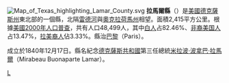 {{Otheruses|拉马尔县|subject=美國德克薩斯州的一個縣|other=同名的縣}}
[[File:Map_of_Texas_highlighting_Lamar_County.svg|right]]
'''拉馬爾縣'''（{{lang-en|Lamar County}}）是[[美國|美國]][[德克薩斯州|德克薩斯州]]東北部的一個縣，北隔[[雷德河_(密西西比河)|雷德河]]與[[奧克拉荷馬州|奧克拉荷馬州]]相望。面積2,415平方公里。根據[[美國2000年人口普查|美國2000年人口普查]]，共有人口48,499人，其中[[白人|白人]]占82.46%、[[非裔美国人|非裔美国人]]占13.47%，[[拉美裔人|拉美裔人]]佔3.33%。縣治[[巴黎_(德克薩斯州)|巴黎]]（Paris）。

成立於1840年12月17日。縣名紀念[[德克薩斯共和國|德克薩斯共和國]]第三任總統[[米拉波·波拿巴·拉馬爾|米拉波·波拿巴·拉馬爾]]（Mirabeau Buonaparte Lamar）。
{{德克萨斯州}}
{{texas-stub}}

[[Category:得克萨斯州行政区划|L]]